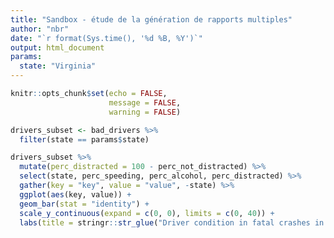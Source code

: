 ```yaml
---
title: "Sandbox - étude de la génération de rapports multiples"
author: "nbr"
date: "`r format(Sys.time(), '%d %B, %Y')`"
output: html_document
params:
  state: "Virginia"
---
```


<!-- A générer depuis le script. -->

```r
knitr::opts_chunk$set(echo = FALSE,
                      message = FALSE,
                      warning = FALSE)
```

```r
drivers_subset <- bad_drivers %>%
  filter(state == params$state)

drivers_subset %>%
  mutate(perc_distracted = 100 - perc_not_distracted) %>%  
  select(state, perc_speeding, perc_alcohol, perc_distracted) %>%
  gather(key = "key", value = "value", -state) %>%
  ggplot(aes(key, value)) +
  geom_bar(stat = "identity") +
  scale_y_continuous(expand = c(0, 0), limits = c(0, 40)) +  
  labs(title = stringr::str_glue("Driver condition in fatal crashes in {params$state}"))

```


<!-- report looping -->

<!-- send emails -->
